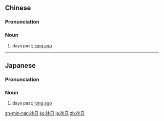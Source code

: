 ==Chinese==
{{zh-forms}}

===Pronunciation===
{{zh-pron
|m=wǎngrì
|c=wong5 jat6
|h=pfs=vông-ngit
|mn=qz,tp,xm:óng-li̍t/kh,zz:óng-ji̍t/twvt,xm:éng-li̍t/twvk,zz:éng-ji̍t/twvt:ín-li̍t/twvk:ín-ji̍t
|cat=n
}}

===Noun===
{{zh-noun}}

# days past; [[long ago]]
#: {{zh-x|往日 情|love of (from) days past}}

----

==Japanese==
{{ja-kanjitab|おう|じつ|yomi=o}}

===Pronunciation===
{{ja-pron|おうじつ|y=o}}

===Noun===
{{ja-noun|おうじつ}}

# days past; [[long ago]]

[[zh-min-nan:往日]]
[[ko:往日]]
[[ja:往日]]
[[zh:往日]]